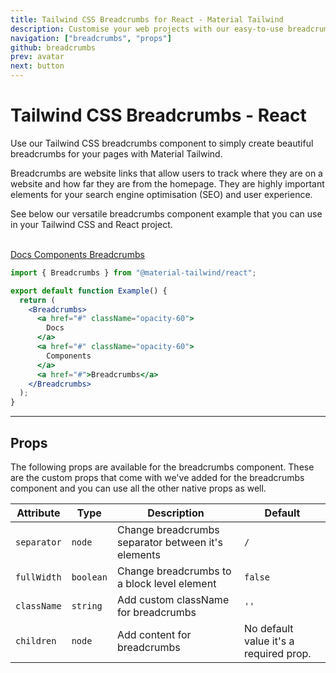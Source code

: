 ```yaml
---
title: Tailwind CSS Breadcrumbs for React - Material Tailwind
description: Customise your web projects with our easy-to-use breadcrumbs component for Tailwind CSS and React using Material Design guidelines.
navigation: ["breadcrumbs", "props"]
github: breadcrumbs
prev: avatar
next: button
---
```


# Tailwind CSS Breadcrumbs - React

Use our Tailwind CSS breadcrumbs component to simply create beautiful breadcrumbs for your pages with Material Tailwind.

Breadcrumbs are website links that allow users to track where they are on a website and how far they are from the homepage. They are highly important elements for your search engine optimisation (SEO) and user experience.

See below our versatile breadcrumbs component example that you can use in your Tailwind CSS and React project.

<br />

<ComponentDemo id="breadcrumbs">
  <Breadcrumbs>
    <a href="#" className="opacity-60">
      <span>Docs</span>
    </a>
    <a href="#" className="opacity-60">
      <span>Components</span>
    </a>
    <a href="#">Breadcrumbs</a>
  </Breadcrumbs>
</ComponentDemo>

```jsx showLineNumbers
import { Breadcrumbs } from "@material-tailwind/react";

export default function Example() {
  return (
    <Breadcrumbs>
      <a href="#" className="opacity-60">
        Docs
      </a>
      <a href="#" className="opacity-60">
        Components
      </a>
      <a href="#">Breadcrumbs</a>
    </Breadcrumbs>
  );
}
```

---

## Props

<span id="props" className="scroll-mt-48" />
The following props are available for the breadcrumbs component. These are the custom
props that come with we've added for the breadcrumbs component and you can use all
the other native props as well.

| Attribute   | Type                       | Description                                        | Default                                |
| ----------- | -------------------------- | -------------------------------------------------- | -------------------------------------- |
| `separator` | <Code small>node</Code>    | Change breadcrumbs separator between it's elements | <Code small>/</Code>                   |
| `fullWidth` | <Code small>boolean</Code> | Change breadcrumbs to a block level element        | <Code small>false</Code>               |
| `className` | <Code small>string</Code>  | Add custom className for breadcrumbs               | `''`                                   |
| `children`  | <Code small>node</Code>    | Add content for breadcrumbs                        | No default value it's a required prop. |
